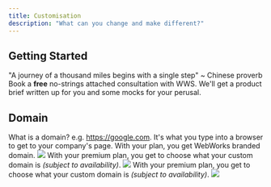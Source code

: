 ```yaml
---
title: Customisation
description: "What can you change and make different?"
---
```

## Getting Started
"A journey of a thousand miles begins with a single step" ~ Chinese proverb
<CardGroup cols={2}>
  <Card title="#1" icon="circle-play" href="https:/webworksstudios.tech">
    Book a **free** no-strings attached consultation with WWS.
  </Card>
  <Card title="#2" icon="file-lines" href="https://mintlify.com/docs/development">
    We'll get a product brief written up for you and some mocks for your perusal.
  </Card>
</CardGroup>

## Domain
<Note>What is a domain? e.g. https://google.com. It's what you type into a browser to get to your company's page.</Note>
<Tabs>
  <Tab title="BASIC">
    With your plan, you get WebWorks branded domain.
    <Frame caption="Replace mydomain with your choice">
        <img src="/images/branded-domain.png" />
    </Frame>
  </Tab>
  <Tab title="PLUS">
    With your premium plan, you get to choose what your custom domain is _(subject to availability)_.
    <Frame caption="Replace mydomain with your choice">
        <img src="/images/custom-domain.png" />
    </Frame>
  </Tab>
  <Tab title="PROFESSIONAL">
    With your premium plan, you get to choose what your custom domain is _(subject to availability)_.
    <Frame caption="Replace mydomain with your choice">
        <img src="/images/custom-domain.png" />
    </Frame>
  </Tab>
</Tabs>



